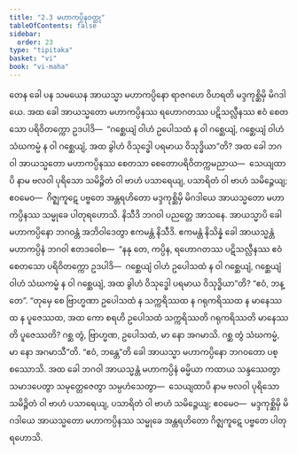```yaml
---
title: "2.3 မဟာကပ္ပိနဝတ္ထု"
tableOfContents: false
sidebar:
  order: 23
type: "tipitaka"
basket: "vi"
book: "vi-maha"
---
```



<DynamicBreadcrumb />

<Division number="137" book="vi-maha">

<Paragraph number="590" book="vi-maha">
တေန ခေါ ပန သမယေန အာယသ္မာ မဟာကပ္ပိနော ရာဇဂဟေ ဝိဟရတိ မဒ္ဒကုစ္ဆိမှိ မိဂဒါယေ. အထ ခေါ အာယသ္မတော မဟာကပ္ပိနဿ ရဟောဂတဿ ပဋိသလ္လီနဿ ဧဝံ စေတသော ပရိဝိတက္ကော ဥဒပါဒိ—  “ဂစ္ဆေယျံ ဝါဟံ ဥပေါသထံ န ဝါ ဂစ္ဆေယျံ, ဂစ္ဆေယျံ ဝါဟံ သံဃကမ္မံ န ဝါ ဂစ္ဆေယျံ, အထ ခွါဟံ ဝိသုဒ္ဓေါ ပရမာယ ဝိသုဒ္ဓိယာ”တိ? အထ ခေါ ဘဂဝါ အာယသ္မတော မဟာကပ္ပိနဿ စေတသာ စေတောပရိဝိတက္ကမညာယ—  သေယျထာပိ နာမ ဗလဝါ ပုရိသော သမိဉ္ဇိတံ ဝါ ဗာဟံ ပသာရေယျ, ပသာရိတံ ဝါ ဗာဟံ သမိဉ္ဇေယျ; ဧဝမေဝ—  ဂိဇ္ဈကူဋေ ပဗ္ဗတေ အန္တရဟိတော မဒ္ဒကုစ္ဆိမှိ မိဂဒါယေ အာယသ္မတော မဟာကပ္ပိနဿ သမ္မုခေ ပါတုရဟောသိ. နိသီဒိ ဘဂဝါ ပညတ္တေ အာသနေ. အာယသ္မာပိ ခေါ မဟာကပ္ပိနော ဘဂဝန္တံ အဘိဝါဒေတွာ ဧကမန္တံ နိသီဒိ. ဧကမန္တံ နိသိန္နံ ခေါ အာယသ္မန္တံ မဟာကပ္ပိနံ ဘဂဝါ ဧတဒဝေါစ—  “နနု တေ, ကပ္ပိန, ရဟောဂတဿ ပဋိသလ္လီနဿ ဧဝံ စေတသော ပရိဝိတက္ကော ဥဒပါဒိ—  ဂစ္ဆေယျံ ဝါဟံ ဥပေါသထံ န ဝါ ဂစ္ဆေယျံ, ဂစ္ဆေယျံ ဝါဟံ သံဃကမ္မံ န ဝါ ဂစ္ဆေယျံ, အထ ခွါဟံ ဝိသုဒ္ဓေါ ပရမာယ ဝိသုဒ္ဓိယာ”တိ? “ဧဝံ, ဘန္တေ”. “တုမှေ စေ ဗြာဟ္မဏာ ဥပေါသထံ န သက္ကရိဿထ န ဂရုကရိဿထ န မာနေဿထ န ပူဇေဿထ, အထ ကော စရဟိ ဥပေါသထံ သက္ကရိဿတိ ဂရုကရိဿတိ မာနေဿတိ ပူဇေဿတိ? ဂစ္ဆ တွံ, ဗြာဟ္မဏ, ဥပေါသထံ, မာ နော အဂမာသိ. ဂစ္ဆ တွံ သံဃကမ္မံ, မာ နော အဂမာသီ”တိ. “ဧဝံ, ဘန္တေ”တိ ခေါ အာယသ္မာ မဟာကပ္ပိနော ဘဂဝတော ပစ္စဿောသိ. အထ ခေါ ဘဂဝါ အာယသ္မန္တံ မဟာကပ္ပိနံ ဓမ္မိယာ ကထာယ သန္ဒဿေတွာ သမာဒပေတွာ သမုတ္တေဇေတွာ သမ္ပဟံသေတွာ—  သေယျထာပိ နာမ ဗလဝါ ပုရိသော သမိဉ္ဇိတံ ဝါ ဗာဟံ ပသာရေယျ, ပသာရိတံ ဝါ ဗာဟံ သမိဉ္ဇေယျ; ဧဝမေဝ—  မဒ္ဒကုစ္ဆိမှိ မိဂဒါယေ အာယသ္မတော မဟာကပ္ပိနဿ သမ္မုခေ အန္တရဟိတော ဂိဇ္ဈကူဋေ ပဗ္ဗတေ ပါတုရဟောသိ.
</Paragraph>
</Division>